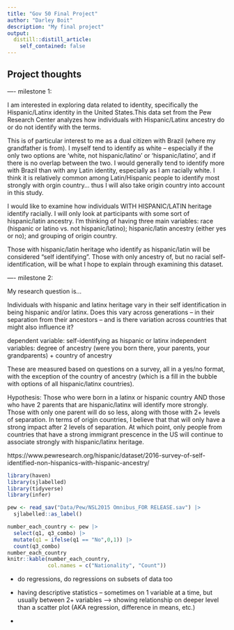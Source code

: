 ```yaml
---
title: "Gov 50 Final Project"
author: "Darley Boit"
description: "My final project"
output:
  distill::distill_article:
    self_contained: false
---
```




## Project thoughts

---- milestone 1: 

I am interested in exploring data related to identity, specifically the Hispanic/Latinx identity in the United States.This data set from the Pew Research Center analyzes how individuals with Hispanic/Latinx ancestry do or do not identify with the terms. 

This is of particular interest to me as a dual citizen with Brazil (where my grandfather is from). I myself tend to identify as white -- especially if the only two options are 'white, not hispanic/latino' or 'hispanic/latino', and if there is no overlap between the two. I would generally tend to identify more with Brazil than with any Latin identity, especially as I am racially white. I think it is relatively common among Latin/Hispanic people to identify most strongly with orgin country... thus I will also take origin country into account in this study. 

I would like to examine how individuals WITH HISPANIC/LATIN heritage identify racially. I will only look at participants with some sort of hispanic/latin ancestry. I'm thinking of having three main variables: race (hispanic or latino vs. not hispanic/latino); hispanic/latin ancestry (either yes or no); and grouping of origin country. 

Those with hispanic/latin heritage who identify as hispanic/latin will be considered "self identifying". Those with only ancestry of, but no racial self-identification, will be what I hope to explain through examining this dataset. 


---- milestone 2: 


My research question is... 

Individuals with hispanic and latinx heritage vary in their self identification in being hispanic and/or latinx. Does this vary across generations -- in their separation from their ancestors -- and is there variation across countries that might also influence it? 

dependent variable: self-identifying as hispanic or latinx
independent variables: degree of ancestry (were you born there, your parents, your grandparents) + country of ancestry 

These are measured based on questions on a survey, all in a yes/no format, with the exception of the country of ancestry (which is a fill in the bubble with options of all hispanic/latinx countries). 

Hypothesis: Those who were born in a latinx or hispanic country AND those who have 2 parents that are hispanic/latinx will identify more strongly. Those with only one parent will do so less, along with those with 2+ levels of separation. In terms of origin countries, I believe that that will only have a strong impact after 2 levels of separation. At which point, only people from countries that have a strong immigrant prescence in the US will continue to associate strongly with hispanic/latinx heritage. 

https://www.pewresearch.org/hispanic/dataset/2016-survey-of-self-identified-non-hispanics-with-hispanic-ancestry/




```r
library(haven)
library(sjlabelled)
library(tidyverse)
library(infer)

pew <- read_sav("Data/Pew/NSL2015 Omnibus_FOR RELEASE.sav") |>
  sjlabelled::as_label()

```

```r
number_each_country <- pew |>
  select(q1, q3_combo) |>
  mutate(q1 = ifelse(q1 == "No",0,1)) |>
  count(q3_combo) 
number_each_country
knitr::kable(number_each_country,
             col.names = c("Nationality", "Count"))
```


- do regressions, do regressions on subsets of data too 

- having descriptive statistics -- sometimes on 1 variable at a time, but usually between 2+ variables --> showing relationship on deeper level than a scatter plot (AKA regression, difference in means, etc.)

- 





